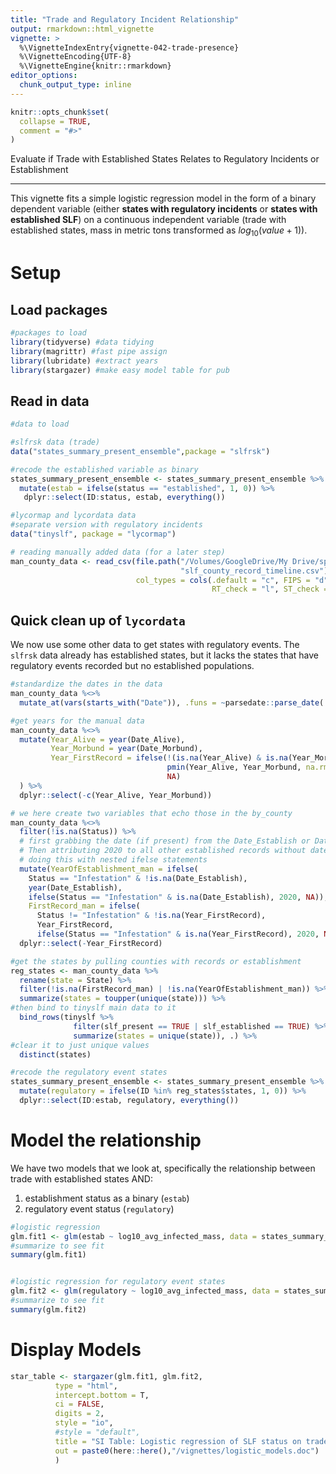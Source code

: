 ```yaml
---
title: "Trade and Regulatory Incident Relationship"
output: rmarkdown::html_vignette
vignette: >
  %\VignetteIndexEntry{vignette-042-trade-presence}
  %\VignetteEncoding{UTF-8}
  %\VignetteEngine{knitr::rmarkdown}
editor_options: 
  chunk_output_type: inline
---
```


```r
knitr::opts_chunk$set(
  collapse = TRUE,
  comment = "#>"
)
```

Evaluate if Trade with Established States Relates to Regulatory Incidents or Establishment

***

This vignette fits a simple logistic regression model in the form of a binary dependent variable (either **states with regulatory incidents** or **states with established SLF**) on a continuous independent variable (trade with established states, mass in metric tons transformed as $log_{10}(value+1)$).

# Setup

## Load packages

```r
#packages to load
library(tidyverse) #data tidying
library(magrittr) #fast pipe assign
library(lubridate) #extract years
library(stargazer) #make easy model table for pub
```

## Read in data

```r
#data to load

#slfrsk data (trade)
data("states_summary_present_ensemble",package = "slfrsk")

#recode the established variable as binary
states_summary_present_ensemble <- states_summary_present_ensemble %>%
  mutate(estab = ifelse(status == "established", 1, 0)) %>%
   dplyr::select(ID:status, estab, everything())

#lycormap and lycordata data
#separate version with regulatory incidents
data("tinyslf", package = "lycormap")

# reading manually added data (for a later step)
man_county_data <- read_csv(file.path("/Volumes/GoogleDrive/My Drive/spotted_lanternfly_ieco_projects/code/FINAL_CODE/R package/lycordata/", "data-raw", "additional",
                                      "slf_county_record_timeline.csv"),
                            col_types = cols(.default = "c", FIPS = "d", 
                                             RT_check = "l", ST_check = "l", RS_match = "l"))

```

## Quick clean up of `lycordata`

We now use some other data to get states with regulatory events. The `slfrsk` data already has established states, but it lacks the states that have regulatory events recorded but no established populations.

```r
#standardize the dates in the data
man_county_data %<>% 
  mutate_at(vars(starts_with("Date")), .funs = ~parsedate::parse_date(.))

#get years for the manual data
man_county_data %<>% 
  mutate(Year_Alive = year(Date_Alive),
         Year_Morbund = year(Date_Morbund),
         Year_FirstRecord = ifelse(!(is.na(Year_Alive) & is.na(Year_Morbund)),
                                   pmin(Year_Alive, Year_Morbund, na.rm = T),
                                   NA)
  ) %>% 
  dplyr::select(-c(Year_Alive, Year_Morbund))

# we here create two variables that echo those in the by_county
man_county_data %<>% 
  filter(!is.na(Status)) %>% 
  # first grabbing the date (if present) from the Date_Establish or Date_Alive/Morbound columns
  # Then attributing 2020 to all other established records without date
  # doing this with nested ifelse statements
  mutate(YearOfEstablishment_man = ifelse(
    Status == "Infestation" & !is.na(Date_Establish),
    year(Date_Establish),
    ifelse(Status == "Infestation" & is.na(Date_Establish), 2020, NA)),
    FirstRecord_man = ifelse(
      Status != "Infestation" & !is.na(Year_FirstRecord),
      Year_FirstRecord,
      ifelse(Status == "Infestation" & is.na(Year_FirstRecord), 2020, NA))) %>% 
  dplyr::select(-Year_FirstRecord)

#get the states by pulling counties with records or establishment
reg_states <- man_county_data %>%
  rename(state = State) %>%
  filter(!is.na(FirstRecord_man) | !is.na(YearOfEstablishment_man)) %>%
  summarize(states = toupper(unique(state))) %>%
#then bind to tinyslf main data to it
  bind_rows(tinyslf %>%
              filter(slf_present == TRUE | slf_established == TRUE) %>%
              summarize(states = unique(state)), .) %>%
#clear it to just unique values
  distinct(states)

#recode the regulatory event states
states_summary_present_ensemble <- states_summary_present_ensemble %>%
  mutate(regulatory = ifelse(ID %in% reg_states$states, 1, 0)) %>%
  dplyr::select(ID:estab, regulatory, everything())

```

# Model the relationship

We have two models that we look at, specifically the relationship between trade with established states AND:

  1. establishment status as a binary (`estab`)
  2. regulatory event status (`regulatory`)
  
```r
#logistic regression
glm.fit1 <- glm(estab ~ log10_avg_infected_mass, data = states_summary_present_ensemble, family = "binomial")
#summarize to see fit
summary(glm.fit1)


#logistic regression for regulatory event states
glm.fit2 <- glm(regulatory ~ log10_avg_infected_mass, data = states_summary_present_ensemble, family = "binomial")
#summarize to see fit
summary(glm.fit2)

```

# Display Models

```r
star_table <- stargazer(glm.fit1, glm.fit2, 
          type = "html", 
          intercept.bottom = T,
          ci = FALSE,
          digits = 2,
          style = "io",
          #style = "default",
          title = "SI Table: Logistic regression of SLF status on trade",
          out = paste0(here::here(),"/vignettes/logistic_models.doc")
          )
```


